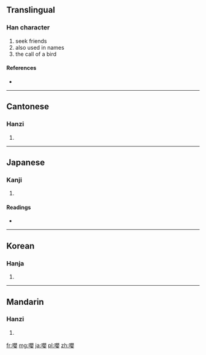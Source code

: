 {{also|嘤}}
==Translingual==

===Han character===
{{Han char|rn=30|rad=口|as=17|sn=20|four=6604<sub>4</sub>|canj=口月金女 (RBCV)}}

# seek friends
# also used in names
# the call of a bird

====References====
* {{Han ref|kx=0214.110|dkj=04592|dj=0437.020|hdz=10704.010|uh=56B6|ud=22198|bh=C458|bd=50264}}

----

==Cantonese==

===Hanzi===
{{yue-hanzi|jyut=|y=ang1, ying1|sim=嘤}}

# {{defn|Cantonese|sort=口17}}

----

==Japanese==

===Kanji===
{{ja-kanji|grade=|rs=口17}}

# {{defn|Japanese|sort=口17}}

====Readings====
* {{ja-readings|on=[[おう]] (ō)|kun=[[なく]] (naku)}}

----

==Korean==

===Hanja===
{{ko-hanja|hangeul=앵|rv=aeng|mr=aeng}}

# {{defn|Korean|sort=口17}}

----

==Mandarin==

===Hanzi===
{{cmn-hanzi|sim=嘤|pin=[[yīng]] ([[ying1]])|wg=ying<sup>1</sup>}}

# {{defn|Mandarin|sort=口17}}

[[fr:嚶]]
[[mg:嚶]]
[[ja:嚶]]
[[pl:嚶]]
[[zh:嚶]]
